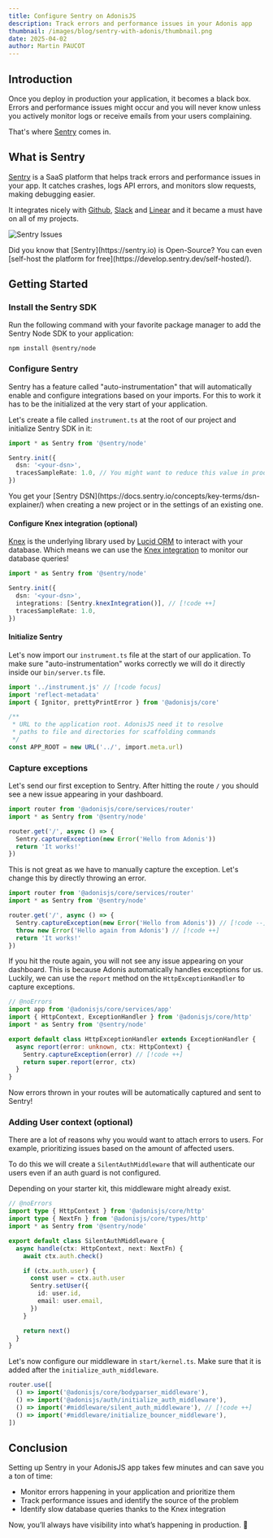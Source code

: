 ```yaml
---
title: Configure Sentry on AdonisJS
description: Track errors and performance issues in your Adonis app
thumbnail: /images/blog/sentry-with-adonis/thumbnail.png
date: 2025-04-02
author: Martin PAUCOT
---
```


## Introduction

Once you deploy in production your application, it becomes a black box. Errors and performance issues might occur and you will never know unless you actively monitor logs or receive emails from your users complaining.

That's where [Sentry](https://sentry.io) comes in.

## What is Sentry

[Sentry](https://sentry.io) is a SaaS platform that helps track errors and performance issues in your app. It catches crashes, logs API errors, and monitors slow requests, making debugging easier.

It integrates nicely with [Github](https://github.com), [Slack](https://slack.com) and [Linear](https://linear.app) and it became a must have on all of my projects.

![Sentry Issues](/images/blog/sentry-with-adonis/issues.png)

<Callout>
  Did you know that [Sentry](https://sentry.io) is Open-Source? You can even [self-host the platform
  for free](https://develop.sentry.dev/self-hosted/).
</Callout>

## Getting Started

### Install the Sentry SDK

Run the following command with your favorite package manager to add the Sentry Node SDK to your application:

```package-install
npm install @sentry/node
```

### Configure Sentry

Sentry has a feature called "auto-instrumentation" that will automatically enable and configure integrations based on your imports. For this to work it has to be the initialized at the very start of your application.

Let's create a file called `instrument.ts` at the root of our project and initialize Sentry SDK in it:

```ts [title="instrument.ts"] twoslash
import * as Sentry from '@sentry/node'

Sentry.init({
  dsn: '<your-dsn>',
  tracesSampleRate: 1.0, // You might want to reduce this value in production
})
```

<Callout>
  You get your [Sentry DSN](https://docs.sentry.io/concepts/key-terms/dsn-explainer/) when creating
  a new project or in the settings of an existing one.
</Callout>

#### Configure Knex integration (optional)

[Knex](https://knexjs.org/) is the underlying library used by [Lucid ORM](https://lucid.adonisjs.com/) to interact with your database. Which means we can use the [Knex integration](https://docs.sentry.io/platforms/javascript/guides/node/configuration/integrations/knex/) to monitor our database queries!

```ts [title="instrument.ts"] twoslash
import * as Sentry from '@sentry/node'

Sentry.init({
  dsn: '<your-dsn>',
  integrations: [Sentry.knexIntegration()], // [!code ++]
  tracesSampleRate: 1.0,
})
```

#### Initialize Sentry

Let's now import our `instrument.ts` file at the start of our application. To make sure "auto-instrumentation" works correctly we will do it directly inside our `bin/server.ts` file.

```ts [title="bin/server.ts"]
import '../instrument.js' // [!code focus]
import 'reflect-metadata'
import { Ignitor, prettyPrintError } from '@adonisjs/core'

/**
 * URL to the application root. AdonisJS need it to resolve
 * paths to file and directories for scaffolding commands
 */
const APP_ROOT = new URL('../', import.meta.url)
```

### Capture exceptions

Let's send our first exception to Sentry. After hitting the route `/` you should see a new issue appearing in your dashboard.

```ts [title="start/routes.ts"] twoslash
import router from '@adonisjs/core/services/router'
import * as Sentry from '@sentry/node'

router.get('/', async () => {
  Sentry.captureException(new Error('Hello from Adonis'))
  return 'It works!'
})
```

This is not great as we have to manually capture the exception. Let's change this by directly throwing an error.

```ts [title="start/routes.ts"] twoslash
import router from '@adonisjs/core/services/router'
import * as Sentry from '@sentry/node'

router.get('/', async () => {
  Sentry.captureException(new Error('Hello from Adonis')) // [!code --]
  throw new Error('Hello again from Adonis') // [!code ++]
  return 'It works!'
})
```

If you hit the route again, you will not see any issue appearing on your dashboard. This is because Adonis automatically handles exceptions for us.
Luckily, we can use the `report` method on the `HttpExceptionHandler` to capture exceptions.

```ts [title="app/exceptions/handler.ts"] twoslash
// @noErrors
import app from '@adonisjs/core/services/app'
import { HttpContext, ExceptionHandler } from '@adonisjs/core/http'
import * as Sentry from '@sentry/node'

export default class HttpExceptionHandler extends ExceptionHandler {
  async report(error: unknown, ctx: HttpContext) {
    Sentry.captureException(error) // [!code ++]
    return super.report(error, ctx)
  }
}
```

Now errors thrown in your routes will be automatically captured and sent to Sentry!

### Adding User context (optional)

There are a lot of reasons why you would want to attach errors to users. For example, prioritizing issues based on the amount of affected users.

To do this we will create a `SilentAuthMiddleware` that will authenticate our users even if an auth guard is not configured.

<Callout>Depending on your starter kit, this middleware might already exist.</Callout>

```ts [title="app/middleware/silent_auth_middleware.ts"] twoslash
// @noErrors
import type { HttpContext } from '@adonisjs/core/http'
import type { NextFn } from '@adonisjs/core/types/http'
import * as Sentry from '@sentry/node'

export default class SilentAuthMiddleware {
  async handle(ctx: HttpContext, next: NextFn) {
    await ctx.auth.check()

    if (ctx.auth.user) {
      const user = ctx.auth.user
      Sentry.setUser({
        id: user.id,
        email: user.email,
      })
    }

    return next()
  }
}
```

Let's now configure our middleware in `start/kernel.ts`. Make sure that it is added after the `initialize_auth_middleware`.

```ts [title="start/kernel.ts"]
router.use([
  () => import('@adonisjs/core/bodyparser_middleware'),
  () => import('@adonisjs/auth/initialize_auth_middleware'),
  () => import('#middleware/silent_auth_middleware'), // [!code ++]
  () => import('#middleware/initialize_bouncer_middleware'),
])
```

## Conclusion

Setting up Sentry in your AdonisJS app takes few minutes and can save you a ton of time:

- Monitor errors happening in your application and prioritize them
- Track performance issues and identify the source of the problem
- Identify slow database queries thanks to the Knex integration

Now, you’ll always have visibility into what’s happening in production. 🚀
